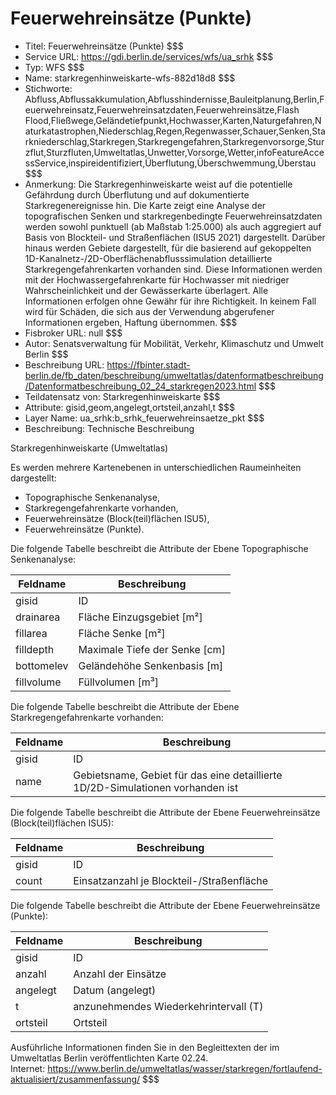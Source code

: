 # Feuerwehreinsätze (Punkte)
- Titel: Feuerwehreinsätze (Punkte) $$$
- Service URL: https://gdi.berlin.de/services/wfs/ua_srhk $$$
- Typ: WFS $$$
- Name: starkregenhinweiskarte-wfs-882d18d8 $$$
- Stichworte: Abfluss,Abflussakkumulation,Abflusshindernisse,Bauleitplanung,Berlin,Feuerwehreinsatz,Feuerwehreinsatzdaten,Feuerwehreinsätze,Flash Flood,Fließwege,Geländetiefpunkt,Hochwasser,Karten,Naturgefahren,Naturkatastrophen,Niederschlag,Regen,Regenwasser,Schauer,Senken,Starkniederschlag,Starkregen,Starkregengefahren,Starkregenvorsorge,Sturzflut,Sturzfluten,Umweltatlas,Unwetter,Vorsorge,Wetter,infoFeatureAccessService,inspireidentifiziert,Überflutung,Überschwemmung,Überstau $$$
- Anmerkung: Die Starkregenhinweiskarte weist auf die potentielle Gefährdung durch Überflutung und auf dokumentierte Starkregenereignisse hin. Die Karte zeigt eine Analyse der topografischen Senken und starkregenbedingte Feuerwehreinsatzdaten werden sowohl punktuell (ab Maßstab 1:25.000) als auch aggregiert auf Basis von Blockteil- und Straßenflächen (ISU5 2021) dargestellt. Darüber hinaus werden Gebiete dargestellt, für die basierend auf gekoppelten 1D-Kanalnetz-/2D-Oberflächenabflusssimulation detaillierte Starkregengefahrenkarten vorhanden sind. Diese Informationen werden mit der Hochwassergefahrenkarte für Hochwasser mit niedriger Wahrscheinlichkeit und der Gewässerkarte überlagert.
Alle Informationen erfolgen ohne Gewähr für ihre Richtigkeit. In keinem Fall wird für Schäden, die sich aus der Verwendung abgerufener Informationen ergeben, Haftung übernommen. $$$
- Fisbroker URL: null $$$
- Autor: Senatsverwaltung für Mobilität, Verkehr, Klimaschutz und Umwelt Berlin $$$
- Beschreibung URL: https://fbinter.stadt-berlin.de/fb_daten/beschreibung/umweltatlas/datenformatbeschreibung/Datenformatbeschreibung_02_24_starkregen2023.html $$$
- Teildatensatz von: Starkregenhinweiskarte $$$
- Attribute: gisid,geom,angelegt,ortsteil,anzahl,t $$$
- Layer Name: ua_srhk:b_srhk_feuerwehreinsaetze_pkt $$$
- Beschreibung: Technische Beschreibung 

Starkregenhinweiskarte (Umweltatlas)

Es werden mehrere Kartenebenen in unterschiedlichen Raumeinheiten dargestellt:

* Topographische Senkenanalyse,
* Starkregengefahrenkarte vorhanden,
* Feuerwehreinsätze (Block(teil)flächen ISU5),
* Feuerwehreinsätze (Punkte).

Die folgende Tabelle beschreibt die Attribute der Ebene Topographische Senkenanalyse:

| **Feldname** | **Beschreibung**                |
| ------------ | ------------------------------- |
| gisid        | ID                              |
| drainarea    | Fläche Einzugsgebiet \[m²\]     |
| fillarea     | Fläche Senke \[m²\]             |
| filldepth    | Maximale Tiefe der Senke \[cm\] |
| bottomelev   | Geländehöhe Senkenbasis \[m\]   |
| fillvolume   | Füllvolumen \[m³\]              |

Die folgende Tabelle beschreibt die Attribute der Ebene Starkregengefahrenkarte vorhanden:

| **Feldname** | **Beschreibung**                                                               |
| ------------ | ------------------------------------------------------------------------------ |
| gisid        | ID                                                                             |
| name         | Gebietsname, Gebiet für das eine detaillierte 1D/2D-Simulationen vorhanden ist |

Die folgende Tabelle beschreibt die Attribute der Ebene Feuerwehreinsätze (Block(teil)flächen ISU5):

| **Feldname** | **Beschreibung**                          |
| ------------ | ----------------------------------------- |
| gisid        | ID                                        |
| count        | Einsatzanzahl je Blockteil-/Straßenfläche |

Die folgende Tabelle beschreibt die Attribute der Ebene Feuerwehreinsätze (Punkte):

| **Feldname** | **Beschreibung**                      |
| ------------ | ------------------------------------- |
| gisid        | ID                                    |
| anzahl       | Anzahl der Einsätze                   |
| angelegt     | Datum (angelegt)                      |
| t            | anzunehmendes Wiederkehrintervall (T) |
| ortsteil     | Ortsteil                              |

Ausführliche Informationen finden Sie in den Begleittexten der im Umweltatlas Berlin veröffentlichten Karte 02.24.  
Internet: https://www.berlin.de/umweltatlas/wasser/starkregen/fortlaufend-aktualisiert/zusammenfassung/ $$$
